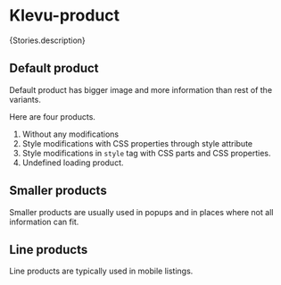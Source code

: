 
<Meta of={Stories} />

# Klevu-product

<Description>{Stories.description}</Description>

## Default product

Default product has bigger image and more information than rest of the variants.

Here are four products.

1. Without any modifications
2. Style modifications with CSS properties through style attribute
3. Style modifications in `style` tag with CSS parts and CSS properties.
4. Undefined loading product.

<Canvas of={Stories.Product}></Canvas>

## Smaller products

Smaller products are usually used in popups and in places where not all information can fit.

<Canvas of={Stories.SmallProduct}></Canvas>

## Line products

Line products are typically used in mobile listings.

<Canvas of={Stories.LineItems}></Canvas>
